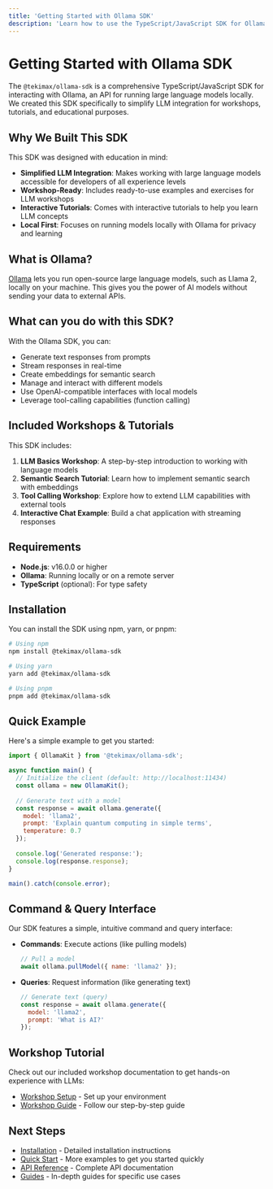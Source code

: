 ```yaml
---
title: 'Getting Started with Ollama SDK'
description: 'Learn how to use the TypeScript/JavaScript SDK for Ollama'
---
```


# Getting Started with Ollama SDK

The `@tekimax/ollama-sdk` is a comprehensive TypeScript/JavaScript SDK for interacting with Ollama, an API for running large language models locally. We created this SDK specifically to simplify LLM integration for workshops, tutorials, and educational purposes.

## Why We Built This SDK

This SDK was designed with education in mind:

- **Simplified LLM Integration**: Makes working with large language models accessible for developers of all experience levels
- **Workshop-Ready**: Includes ready-to-use examples and exercises for LLM workshops
- **Interactive Tutorials**: Comes with interactive tutorials to help you learn LLM concepts
- **Local First**: Focuses on running models locally with Ollama for privacy and learning

## What is Ollama?

[Ollama](https://ollama.ai) lets you run open-source large language models, such as Llama 2, locally on your machine. This gives you the power of AI models without sending your data to external APIs.

## What can you do with this SDK?

With the Ollama SDK, you can:

- Generate text responses from prompts
- Stream responses in real-time
- Create embeddings for semantic search
- Manage and interact with different models
- Use OpenAI-compatible interfaces with local models
- Leverage tool-calling capabilities (function calling)

## Included Workshops & Tutorials

This SDK includes:

1. **LLM Basics Workshop**: A step-by-step introduction to working with language models
2. **Semantic Search Tutorial**: Learn how to implement semantic search with embeddings
3. **Tool Calling Workshop**: Explore how to extend LLM capabilities with external tools
4. **Interactive Chat Example**: Build a chat application with streaming responses

## Requirements

- **Node.js**: v16.0.0 or higher
- **Ollama**: Running locally or on a remote server
- **TypeScript** (optional): For type safety

## Installation

You can install the SDK using npm, yarn, or pnpm:

```bash
# Using npm
npm install @tekimax/ollama-sdk

# Using yarn
yarn add @tekimax/ollama-sdk

# Using pnpm
pnpm add @tekimax/ollama-sdk
```

## Quick Example

Here's a simple example to get you started:

```javascript
import { OllamaKit } from '@tekimax/ollama-sdk';

async function main() {
  // Initialize the client (default: http://localhost:11434)
  const ollama = new OllamaKit();
  
  // Generate text with a model
  const response = await ollama.generate({
    model: 'llama2',
    prompt: 'Explain quantum computing in simple terms',
    temperature: 0.7
  });
  
  console.log('Generated response:');
  console.log(response.response);
}

main().catch(console.error);
```

## Command & Query Interface

Our SDK features a simple, intuitive command and query interface:

- **Commands**: Execute actions (like pulling models)
  ```javascript
  // Pull a model
  await ollama.pullModel({ name: 'llama2' });
  ```

- **Queries**: Request information (like generating text)
  ```javascript
  // Generate text (query)
  const response = await ollama.generate({ 
    model: 'llama2',
    prompt: 'What is AI?'
  });
  ```

## Workshop Tutorial

Check out our included workshop documentation to get hands-on experience with LLMs:
- [Workshop Setup](/docs/workshop-setup.md) - Set up your environment
- [Workshop Guide](/docs/workshop.md) - Follow our step-by-step guide

## Next Steps

- [Installation](/docs/installation) - Detailed installation instructions
- [Quick Start](/docs/quickstart) - More examples to get you started quickly
- [API Reference](/docs/api/overview) - Complete API documentation
- [Guides](/docs/guides/basic-usage) - In-depth guides for specific use cases 